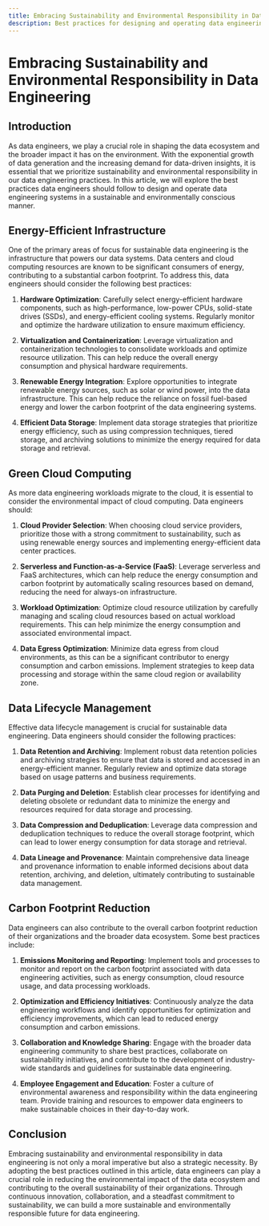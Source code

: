 ```yaml
---
title: Embracing Sustainability and Environmental Responsibility in Data Engineering
description: Best practices for designing and operating data engineering systems with a focus on sustainability
---
```


# Embracing Sustainability and Environmental Responsibility in Data Engineering

## Introduction

As data engineers, we play a crucial role in shaping the data ecosystem and the broader impact it has on the environment. With the exponential growth of data generation and the increasing demand for data-driven insights, it is essential that we prioritize sustainability and environmental responsibility in our data engineering practices. In this article, we will explore the best practices data engineers should follow to design and operate data engineering systems in a sustainable and environmentally conscious manner.

## Energy-Efficient Infrastructure

One of the primary areas of focus for sustainable data engineering is the infrastructure that powers our data systems. Data centers and cloud computing resources are known to be significant consumers of energy, contributing to a substantial carbon footprint. To address this, data engineers should consider the following best practices:

1. **Hardware Optimization**: Carefully select energy-efficient hardware components, such as high-performance, low-power CPUs, solid-state drives (SSDs), and energy-efficient cooling systems. Regularly monitor and optimize the hardware utilization to ensure maximum efficiency.

2. **Virtualization and Containerization**: Leverage virtualization and containerization technologies to consolidate workloads and optimize resource utilization. This can help reduce the overall energy consumption and physical hardware requirements.

3. **Renewable Energy Integration**: Explore opportunities to integrate renewable energy sources, such as solar or wind power, into the data infrastructure. This can help reduce the reliance on fossil fuel-based energy and lower the carbon footprint of the data engineering systems.

4. **Efficient Data Storage**: Implement data storage strategies that prioritize energy efficiency, such as using compression techniques, tiered storage, and archiving solutions to minimize the energy required for data storage and retrieval.

## Green Cloud Computing

As more data engineering workloads migrate to the cloud, it is essential to consider the environmental impact of cloud computing. Data engineers should:

1. **Cloud Provider Selection**: When choosing cloud service providers, prioritize those with a strong commitment to sustainability, such as using renewable energy sources and implementing energy-efficient data center practices.

2. **Serverless and Function-as-a-Service (FaaS)**: Leverage serverless and FaaS architectures, which can help reduce the energy consumption and carbon footprint by automatically scaling resources based on demand, reducing the need for always-on infrastructure.

3. **Workload Optimization**: Optimize cloud resource utilization by carefully managing and scaling cloud resources based on actual workload requirements. This can help minimize the energy consumption and associated environmental impact.

4. **Data Egress Optimization**: Minimize data egress from cloud environments, as this can be a significant contributor to energy consumption and carbon emissions. Implement strategies to keep data processing and storage within the same cloud region or availability zone.

## Data Lifecycle Management

Effective data lifecycle management is crucial for sustainable data engineering. Data engineers should consider the following practices:

1. **Data Retention and Archiving**: Implement robust data retention policies and archiving strategies to ensure that data is stored and accessed in an energy-efficient manner. Regularly review and optimize data storage based on usage patterns and business requirements.

2. **Data Purging and Deletion**: Establish clear processes for identifying and deleting obsolete or redundant data to minimize the energy and resources required for data storage and processing.

3. **Data Compression and Deduplication**: Leverage data compression and deduplication techniques to reduce the overall storage footprint, which can lead to lower energy consumption for data storage and retrieval.

4. **Data Lineage and Provenance**: Maintain comprehensive data lineage and provenance information to enable informed decisions about data retention, archiving, and deletion, ultimately contributing to sustainable data management.

## Carbon Footprint Reduction

Data engineers can also contribute to the overall carbon footprint reduction of their organizations and the broader data ecosystem. Some best practices include:

1. **Emissions Monitoring and Reporting**: Implement tools and processes to monitor and report on the carbon footprint associated with data engineering activities, such as energy consumption, cloud resource usage, and data processing workloads.

2. **Optimization and Efficiency Initiatives**: Continuously analyze the data engineering workflows and identify opportunities for optimization and efficiency improvements, which can lead to reduced energy consumption and carbon emissions.

3. **Collaboration and Knowledge Sharing**: Engage with the broader data engineering community to share best practices, collaborate on sustainability initiatives, and contribute to the development of industry-wide standards and guidelines for sustainable data engineering.

4. **Employee Engagement and Education**: Foster a culture of environmental awareness and responsibility within the data engineering team. Provide training and resources to empower data engineers to make sustainable choices in their day-to-day work.

## Conclusion

Embracing sustainability and environmental responsibility in data engineering is not only a moral imperative but also a strategic necessity. By adopting the best practices outlined in this article, data engineers can play a crucial role in reducing the environmental impact of the data ecosystem and contributing to the overall sustainability of their organizations. Through continuous innovation, collaboration, and a steadfast commitment to sustainability, we can build a more sustainable and environmentally responsible future for data engineering.